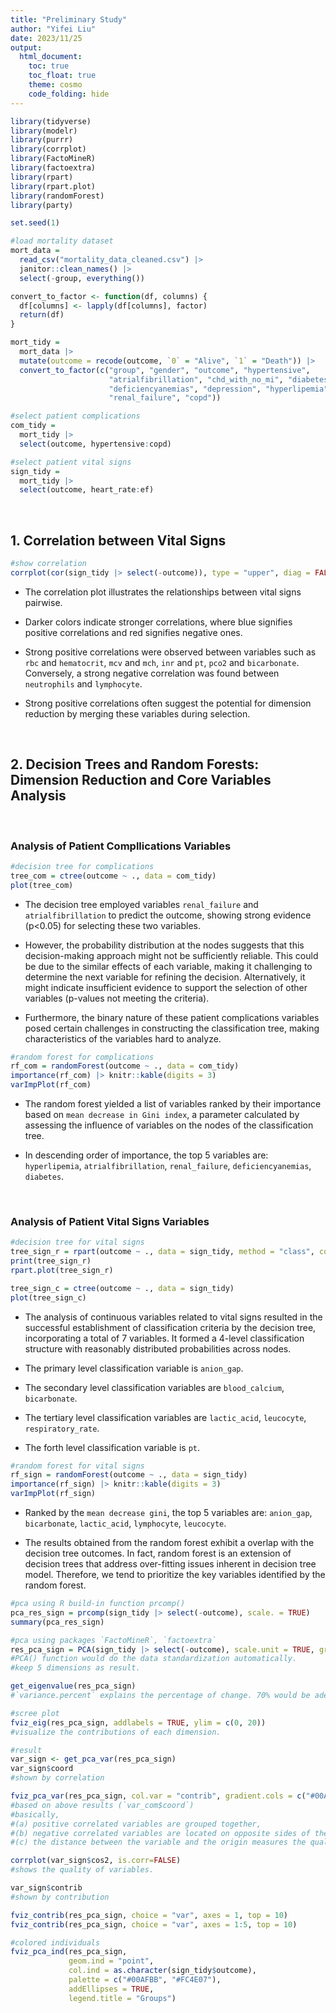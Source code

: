 ```yaml
---
title: "Preliminary Study"
author: "Yifei Liu"
date: 2023/11/25
output: 
  html_document:
    toc: true
    toc_float: true
    theme: cosmo
    code_folding: hide
---
```


```r
library(tidyverse)
library(modelr)
library(purrr)
library(corrplot)
library(FactoMineR)
library(factoextra)
library(rpart)
library(rpart.plot)
library(randomForest)
library(party)

set.seed(1)
```


```r
#load mortality dataset
mort_data =
  read_csv("mortality_data_cleaned.csv") |> 
  janitor::clean_names() |>
  select(-group, everything())

convert_to_factor <- function(df, columns) {
  df[columns] <- lapply(df[columns], factor)
  return(df)
}

mort_tidy = 
  mort_data |>
  mutate(outcome = recode(outcome, `0` = "Alive", `1` = "Death")) |>
  convert_to_factor(c("group", "gender", "outcome", "hypertensive", 
                      "atrialfibrillation", "chd_with_no_mi", "diabetes", 
                      "deficiencyanemias", "depression", "hyperlipemia", 
                      "renal_failure", "copd"))

#select patient complications
com_tidy =
  mort_tidy |>
  select(outcome, hypertensive:copd)

#select patient vital signs
sign_tidy =
  mort_tidy |>
  select(outcome, heart_rate:ef)
```

\ \par
## 1. Correlation between Vital Signs

```r
#show correlation
corrplot(cor(sign_tidy |> select(-outcome)), type = "upper", diag = FALSE)
```

  * The correlation plot illustrates the relationships between vital signs pairwise. 
  
  * Darker colors indicate stronger correlations, where blue signifies positive correlations and red signifies negative ones. 
  
  * Strong positive correlations were observed between variables such as `rbc` and `hematocrit`, `mcv` and `mch`, `inr` and `pt`, `pco2` and `bicarbonate`. Conversely, a strong negative correlation was found between `neutrophils` and `lymphocyte`. 
  
  * Strong positive correlations often suggest the potential for dimension reduction by merging these variables during selection. 

\ \par
## 2. Decision Trees and Random Forests: Dimension Reduction and Core Variables Analysis

\ \par
### Analysis of Patient Compllications Variables

```r
#decision tree for complications
tree_com = ctree(outcome ~ ., data = com_tidy)
plot(tree_com)
```

  * The decision tree employed variables `renal_failure` and `atrialfibrillation` to predict the outcome, showing strong evidence (p<0.05) for selecting these two variables. 

  * However, the probability distribution at the nodes suggests that this decision-making approach might not be sufficiently reliable. This could be due to the similar effects of each variable, making it challenging to determine the next variable for refining the decision. Alternatively, it might indicate insufficient evidence to support the selection of other variables (p-values not meeting the criteria). 

  * Furthermore, the binary nature of these patient complications variables posed certain challenges in constructing the classification tree, making characteristics of the variables hard to analyze. 

```r
#random forest for complications
rf_com = randomForest(outcome ~ ., data = com_tidy)
importance(rf_com) |> knitr::kable(digits = 3)
varImpPlot(rf_com)
```

  * The random forest yielded a list of variables ranked by their importance based on `mean decrease in Gini index`, a parameter calculated by assessing the influence of variables on the nodes of the classification tree. 

  * In descending order of importance, the top 5 variables are: `hyperlipemia`, `atrialfibrillation`, `renal_failure`, `deficiencyanemias`, `diabetes`. 

\ \par
### Analysis of Patient Vital Signs Variables

```r
#decision tree for vital signs
tree_sign_r = rpart(outcome ~ ., data = sign_tidy, method = "class", control = rpart.control(cp = 0.02))
print(tree_sign_r)
rpart.plot(tree_sign_r)

tree_sign_c = ctree(outcome ~ ., data = sign_tidy)
plot(tree_sign_c)
```

  * The analysis of continuous variables related to vital signs resulted in the successful establishment of classification criteria by the decision tree, incorporating a total of 7 variables. It formed a 4-level classification structure with reasonably distributed probabilities across nodes.

  * The primary level classification variable is `anion_gap`. 

  * The secondary level classification variables are `blood_calcium`, `bicarbonate`. 

  * The tertiary level classification variables are `lactic_acid`, `leucocyte`, `respiratory_rate`. 

  * The forth level classification variable is `pt`. 

```r
#random forest for vital signs
rf_sign = randomForest(outcome ~ ., data = sign_tidy)
importance(rf_sign) |> knitr::kable(digits = 3)
varImpPlot(rf_sign)
```

  * Ranked by the `mean decrease gini`, the top 5 variables are: `anion_gap`, `bicarbonate`, `lactic_acid`, `lymphocyte`, `leucocyte`. 

  * The results obtained from the random forest exhibit a overlap with the decision tree outcomes. In fact, random forest is an extension of decision trees that address over-fitting issues inherent in decision tree model. Therefore, we tend to prioritize the key variables identified by the random forest. 

```r
#pca using R build-in function prcomp()
pca_res_sign = prcomp(sign_tidy |> select(-outcome), scale. = TRUE)
summary(pca_res_sign)

#pca using packages `FactoMineR`, `factoextra`
res_pca_sign = PCA(sign_tidy |> select(-outcome), scale.unit = TRUE, graph = TRUE)
#PCA() function would do the data standardization automatically.
#keep 5 dimensions as result.

get_eigenvalue(res_pca_sign)
#`variance.percent` explains the percentage of change. 70% would be adequate.

#scree plot
fviz_eig(res_pca_sign, addlabels = TRUE, ylim = c(0, 20))
#visualize the contributions of each dimension.

#result
var_sign <- get_pca_var(res_pca_sign) 
var_sign$coord
#shown by correlation

fviz_pca_var(res_pca_sign, col.var = "contrib", gradient.cols = c("#00AFBB", "#E7B800", "#FC4E07"))
#based on above results (`var_com$coord`)
#basically,
#(a) positive correlated variables are grouped together,
#(b) negative correlated variables are located on opposite sides of the origin,
#(c) the distance between the variable and the origin measures the quality of the variable. Variables that are far from the origin are well represented.

corrplot(var_sign$cos2, is.corr=FALSE)
#shows the quality of variables.

var_sign$contrib
#shown by contribution

fviz_contrib(res_pca_sign, choice = "var", axes = 1, top = 10)
fviz_contrib(res_pca_sign, choice = "var", axes = 1:5, top = 10)

#colored individuals
fviz_pca_ind(res_pca_sign,
             geom.ind = "point",
             col.ind = as.character(sign_tidy$outcome),
             palette = c("#00AFBB", "#FC4E07"),
             addEllipses = TRUE,
             legend.title = "Groups")
```


